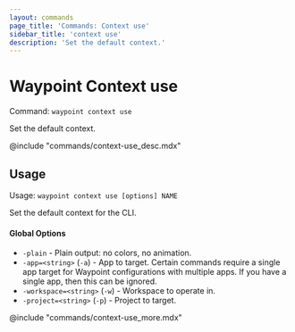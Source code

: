 ```yaml
---
layout: commands
page_title: 'Commands: Context use'
sidebar_title: 'context use'
description: 'Set the default context.'
---
```


# Waypoint Context use

Command: `waypoint context use`

Set the default context.

@include "commands/context-use_desc.mdx"

## Usage

Usage: `waypoint context use [options] NAME`

Set the default context for the CLI.

#### Global Options

- `-plain` - Plain output: no colors, no animation.
- `-app=<string>` (`-a`) - App to target. Certain commands require a single app target for Waypoint configurations with multiple apps. If you have a single app, then this can be ignored.
- `-workspace=<string>` (`-w`) - Workspace to operate in.
- `-project=<string>` (`-p`) - Project to target.

@include "commands/context-use_more.mdx"
